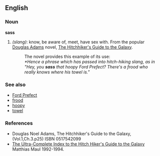 ==English==
===Noun===
'''sass'''
#''(slang)'': know, be aware of, meet, have sex with.  From the popular [[w:Douglas Adams|Douglas Adams]] novel, [[w:The Hitchhiker's Guide to the Galaxy|The Hitchhiker's Guide to the Galaxy]].
#:The novel provides this example of its use:
#:''*Hence a phrase which has passed into hitch-hiking slang, as in "Hey, you '''sass''' that hoopy Ford Prefect?  There's a frood who really knows where his towel is."''

===See also===
*[[w:Ford Prefect (character)|Ford Prefect]]
*[[frood]]
*[[hoopy]]
*[[towel]]

===References===
* Douglas Noel Adams, The Hitchhiker's Guide to the Galaxy, (Vol.1,Ch.3.p25) ISBN 0517542099
* [http://www.mathias-maul.de/data/doc/HHGIndex5.txt The Ultra-Complete Index to the Hitch Hiker's Guide to the Galaxy]  Matthias Maul 1992-1994.